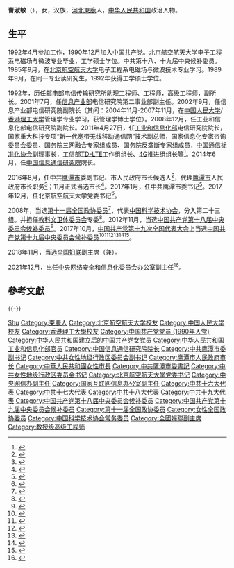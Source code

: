 '''曹淑敏'''（{{bd|1966年|7月||catIdx=Cao曹}}），女，汉族，[[河北省|河北]][[辛集市|束鹿]]人，[[中华人民共和国|中华人民共和国]]政治人物。

== 生平 ==
1992年4月参加工作，1990年12月加入[[中国共产党|中国共产党]]。北京航空航天大学电子工程系电磁场与微波专业毕业，工学硕士学位。中共第十八、十九届中央候补委员。1985年9月，在[[北京航空航天大学|北京航空航天大学]]电子工程系电磁场与微波技术专业学习。1989年9月，在同一专业读研究生，1992年获得工学硕士学位。

1992年，历任[[中华人民共和国邮电部|邮电部]]电信传输研究所助理工程师、工程师，高级工程师，副所长。2001年7月，任[[中华人民共和国信息产业部|信息产业部]]电信研究院第二事业部副主任。2002年9月，任信息产业部电信研究院副院长（其间：2004年11月-2007年11月，在[[中国人民大学|中国人民大学]]/[[香港理工大学|香港理工大学]]管理学专业学习，获管理学博士学位）。2008年12月，任工业和信息化部电信研究院副院长。2011年4月27日，任[[中华人民共和国工业和信息化部|工业和信息化部]]电信研究院院长，国家重大科技专项“新一代宽带无线移动通信网”技术副总师，国家信息化专家咨询委员会委员、国务院三网融合专家组成员、国务院反垄断专家组成员，[[中国通信标准化协会|中国通信标准化协会]]副理事长，工信部[[長期演進技術|TD-LTE]]工作组组长、[[4G|4G]]推进组组长等<ref>{{cite web|title=长安街知事：中央候补委员曹淑敏空降鹰潭当市长，全国独一份|url=http://www.thepaper.cn/newsDetail_forward_1518337|accessdate=2016-08-23|publisher=澎湃新闻|archive-url=https://web.archive.org/web/20160824065156/http://www.thepaper.cn/newsDetail_forward_1518337|archive-date=2016-08-24|dead-url=no}}</ref>。2014年6月，任[[中国信息通信研究院|中国信息通信研究院]]院长。

2016年8月，任中共[[鹰潭市|鹰潭市]]委副书记、市人民政府市长候选人<ref>{{cite web|title=中央候补委员、工信部干部曹淑敏空降江西，任鹰潭市长候选人|url=http://www.thepaper.cn/newsDetail_forward_1518056|accessdate=2016-08-23|publisher=澎湃新闻|archive-url=https://web.archive.org/web/20160824065047/http://www.thepaper.cn/newsDetail_forward_1518056|archive-date=2016-08-24|dead-url=no}}</ref>，代理[[鹰潭市|鹰潭市]]人民政府市长职务<ref>{{cite web|title=中央候补委员曹淑敏代理江西鹰潭市人民政府市长职务|url=http://www.thepaper.cn/newsDetail_forward_1521106|accessdate=2016-08-29|publisher=澎湃新闻网|archive-url=https://web.archive.org/web/20160901140356/http://www.thepaper.cn/newsDetail_forward_1521106|archive-date=2016-09-01|dead-url=no}}</ref>；11月正式当选市长<ref>{{cite web|title=中央候补委员、工信部“空降”干部曹淑敏当选江西鹰潭市长|url=http://www.thepaper.cn/newsDetail_forward_1554959|accessdate=2016-11-03|publisher=澎湃新闻|archive-url=https://web.archive.org/web/20161104204026/http://www.thepaper.cn/newsDetail_forward_1554959|archive-date=2016-11-04|dead-url=no}}</ref>。2017年1月，任中共鹰潭市委书记<ref>{{cite web|title=中央候补委员曹淑敏任鹰潭市委书记 于秀明任副书记|url=http://jx.ifeng.com/a/20170123/5347546_0.shtml|accessdate=|date=2017年1月23日|publisher=中国江西网|language=|archive-url=https://web.archive.org/web/20170202021154/http://jx.ifeng.com/a/20170123/5347546_0.shtml|archive-date=2017年2月2日|dead-url=no}}</ref>。2017年12月，任北京航空航天大学党委书记<ref>{{cite web|title=中共中央任命曹淑敏为北京航空航天大学党委书记|url=http://news.buaa.edu.cn/info/1002/41860.htm|accessdate=|date=2017年12月25日|publisher=北航新闻网|language=|archive-url=https://web.archive.org/web/20171226020826/http://news.buaa.edu.cn/info/1002/41860.htm|archive-date=2017年12月26日|dead-url=no}}</ref>。 

2008年，当选[[中国人民政治协商会议第十一届全国委员会委员名单|第十一届全国政协委员]]<ref>{{cite news|title=第十一届全国政协委员名单|url=http://www.indaa.com.cn/zt/2009qglh/zxzs/200903/t20090303_127573.html|accessdate=2013-04-09|newspaper=新华社北京1月25日电 中国人民政治协商会议第十一届全国委员会委员名单(共2237人，2008年1月25日政协第十届全国委员会常务委员会第二十次会议通过)|date=2008年1月25日|deadurl=yes|archiveurl=https://web.archive.org/web/20130928014403/http://www.indaa.com.cn/zt/2009qglh/zxzs/200903/t20090303_127573.html|archivedate=2013年9月28日|df=}}</ref>，代表[[中国科学技术协会|中国科学技术协会]]，分入第二十三组。并担任[[中国人民政治协商会议全国委员会教科卫体委员会|教科文卫体委员会]]专委<ref>{{cite news|title=全国政协信息-曹淑敏|url=http://www.cppcc.gov.cn/CMS/wylibary/showJcwyxtInfoWylibary.action?tabJcwyxt.guid=11W0007890&wytype=wjwy|accessdate=2013-04-11|newspaper=全国政协委员会|archive-date=2014-04-08|archive-url=https://web.archive.org/web/20140408231709/http://www.cppcc.gov.cn/CMS/wylibary/showJcwyxtInfoWylibary.action?tabJcwyxt.guid=11W0007890&wytype=wjwy|dead-url=no}}</ref>。2012年11月，当选[[中国共产党第十八届中央委员会|中国共产党第十八届中央委员会]][[中国共产党第十八届中央委员会候补委员列表|候补委员]]<ref>{{cite web|title=中国共产党第十八届中央委员会候补委员名单|url=http://news.xinhuanet.com/18cpcnc/2012-11/14/c_113690803.htm|accessdate=2012-11-15|publisher=[[新华网|新华网]]|archive-url=https://web.archive.org/web/20121116193553/http://news.xinhuanet.com/18cpcnc/2012-11/14/c_113690803.htm|archive-date=2012-11-16|dead-url=no}}</ref>。2017年10月，[[中国共产党第十九次全国代表大会|中国共产党第十九次全国代表大会]]上当选[[中国共产党第十九届中央委员会候补委员列表|中国共产党第十九届中央委员会候补委员]]<ref>{{cite news|title=中国共产党第十九届中央委员会候补委员名单（172名）|url=https://news.gmw.cn/2017-10/25/content_26593954.htm|accessdate=2021-08-18|work=光明日报|agency=光明网|archive-date=2021-08-18|archive-url=https://web.archive.org/web/20210818074600/https://news.gmw.cn/2017-10/25/content_26593954.htm|dead-url=no}}</ref><ref>{{cite news|title=十九届中央委员、候补委员、中央纪委委员名单|url=http://news.cri.cn/20171024/f3e85cce-38bb-818d-ce36-bd4c66d0d4c6.html|accessdate=2021-08-18|work=国际在线|agency=国际在线|archive-date=2021-08-18|archive-url=https://web.archive.org/web/20210818074542/http://news.cri.cn/20171024/f3e85cce-38bb-818d-ce36-bd4c66d0d4c6.html|dead-url=no}}</ref><ref>{{cite news|title=十九大受权发布：中国共产党第十九届中央委员会候补委员名单|url=http://www.xinhuanet.com//politics/19cpcnc/2017-10/24/c_1121848883.htm|accessdate=2021-08-18|work=新华网|agency=新华网|archive-date=2018-12-09|archive-url=https://web.archive.org/web/20181209124324/http://www.xinhuanet.com//politics/19cpcnc/2017-10/24/c_1121848883.htm|dead-url=no}}</ref><ref>{{cite news|title=中国共产党第十九届中央委员会候补委员名单|url=http://guoqing.china.com.cn/zy/2018-03/01/content_50628437.htm|accessdate=2021-08-18|work=中国网|agency=中国网|archive-date=2021-08-18|archive-url=https://web.archive.org/web/20210818074045/http://guoqing.china.com.cn/zy/2018-03/01/content_50628437.htm|dead-url=no}}</ref><ref>{{cite news|title=中国共产党第十九届中央委员会候补委员名单|url=http://www.gov.cn/guoqing/2017-10/24/content_5432328.htm|accessdate=2021-08-18|work=中国政府网|agency=中国政府网|archive-date=2020-08-05|archive-url=https://web.archive.org/web/20200805131505/http://www.gov.cn/guoqing/2017-10/24/content_5432328.htm|dead-url=no}}</ref><ref>{{cite news|title=中国共产党第十九届中央委员会候补委员名单|url=https://china.huanqiu.com/article/9CaKrnK5yXI|accessdate=2021-08-18|work=环球网|agency=环球网|archive-date=2021-08-18|archive-url=https://web.archive.org/web/20210818074045/https://china.huanqiu.com/article/9CaKrnK5yXI|dead-url=no}}</ref>。

2018年11月，当选[[中华全国妇女联合会|全国妇联]]副主席（兼）。

2021年12月，出任[[国家互联网信息办公室|中央网络安全和信息化委员会办公室]]副主任<ref>{{Cite web|title=北航党委书记曹淑敏任中央网信办副主任|url=https://www.jiemian.com/article/6943821.html|access-date=2021-12-23|date=2021-12-23|publisher=界面新闻|archive-date=2021-12-23|archive-url=https://web.archive.org/web/20211223145508/https://www.jiemian.com/article/6943821.html|dead-url=no}}</ref>。

== 參考文獻 ==
{{reflist|3}}

{{-}}
{{start box}}
{{s-ppo|cpc}}
{{s-before|[[张军_(航空交通工程技术专家)|张军]]}}
{{s-title|中国共产党[[北京航空航天大学|北京航空航天大学]]委员会书记|2017年12月－2021年12月}}
{{s-after|[[赵长禄|赵长禄]]}}
{{s-before|[[陈兴超|陈兴超]]}}
{{s-title|[[中国共产党鹰潭市委员会|中国共产党鹰潭市委员会]]书记|2017年1月－2017年12月}}
{{s-after|[[郭安_(1962年)|郭安]]}}
{{s-gov|prc}}
{{s-before|[[熊茂平|熊茂平]]}}
{{s-title|[[鹰潭市人民政府|鹰潭市人民政府]]市长|2016年8月－2017年1月}}
{{s-after|[[于秀明|于秀明]]}}
{{end box}}

{{北京航空航天大学}}
{{Navboxes 
| title  = 曹淑敏在[[中国科学技术协会|中国科学技术协会]]的职务
| list1  =
{{中国科学技术协会第八届全国委员会}}
{{中国科学技术协会第九届全国委员会}}
}}
{{Navboxes 
| title  = 曹淑敏在[[中华全国妇女联合会|中华全国妇女联合会]]的职务
| list1  =
{{中华全国妇女联合会第十二届执行委员会}}
}}

{{Authority control}}
{{DEFAULTSORT:Cao曹}}
[[Category:曹姓|Shu]]
[[Category:束鹿人|Category:束鹿人]]
[[Category:北京航空航天大学校友|Category:北京航空航天大学校友]]
[[Category:中国人民大学校友|Category:中国人民大学校友]]
[[Category:香港理工大學校友|Category:香港理工大學校友]]
[[Category:中国共产党党员_(1990年入党)|Category:中国共产党党员 (1990年入党)]]
[[Category:中华人民共和国建立后的中国共产党女党员|Category:中华人民共和国建立后的中国共产党女党员]]
[[Category:中华人民共和国工业和信息化部官员|Category:中华人民共和国工业和信息化部官员]]
[[Category:中国信息通信研究院院长|Category:中国信息通信研究院院长]]
[[Category:中共鹰潭市委副书记|Category:中共鹰潭市委副书记]]
[[Category:中共女性地级行政区委员会副书记|Category:中共女性地级行政区委员会副书记]]
[[Category:鹰潭市人民政府市长|Category:鹰潭市人民政府市长]]
[[Category:中華人民共和國女性市長|Category:中華人民共和國女性市長]]
[[Category:中共鷹潭市委書記|Category:中共鷹潭市委書記]]
[[Category:中共女性地级行政区委员会书记|Category:中共女性地级行政区委员会书记]]
[[Category:北京航空航天大学党委书记|Category:北京航空航天大学党委书记]]
[[Category:中央网信办副主任|Category:中央网信办副主任]]
[[Category:国家互联网信息办公室副主任|Category:国家互联网信息办公室副主任]]
[[Category:中共十六大代表|Category:中共十六大代表]]
[[Category:中共十七大代表|Category:中共十七大代表]]
[[Category:中共十八大代表|Category:中共十八大代表]]
[[Category:中共十九大代表|Category:中共十九大代表]]
[[Category:中国共产党第十八届中央委员会候补委员|Category:中国共产党第十八届中央委员会候补委员]]
[[Category:中国共产党第十九届中央委员会候补委员|Category:中国共产党第十九届中央委员会候补委员]]
[[Category:第十一届全国政协委员|Category:第十一届全国政协委员]]
[[Category:女性全国政协委员|Category:女性全国政协委员]]
[[Category:中国科学技术协会常务委员|Category:中国科学技术协会常务委员]]
[[Category:全國婦聯副主席|Category:全國婦聯副主席]]
[[Category:教授级高级工程师|Category:教授级高级工程师]]
